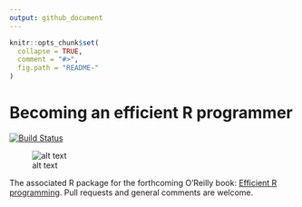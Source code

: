 ```yaml
---
output: github_document
---
```


<!-- README.md is generated from README.Rmd. Please edit that file -->

```r
knitr::opts_chunk$set(
  collapse = TRUE,
  comment = "#>",
  fig.path = "README-"
)
```

# Becoming an efficient R programmer
[![Build Status](https://travis-ci.org/csgillespie/efficient_pkg.png?branch=master)](https://travis-ci.org/csgillespie/efficient_pkg) 

![alt text](front_scale.png)

The associated R package for the forthcoming O'Reilly book: [Efficient R programming](https://csgillespie.github.io/efficientR/). Pull requests and general comments are welcome.
